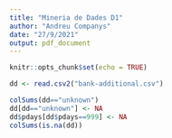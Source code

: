---
title: "Mineria de Dades D1"
author: "Andreu Companys"
date: "27/9/2021"
output: pdf_document
---

```{r setup, include=FALSE}
knitr::opts_chunk$set(echo = TRUE)
```

```{r}
dd <- read.csv2("bank-additional.csv")
```

```{r}
colSums(dd=="unknown")
dd[dd=="unknown"] <- NA
dd$pdays[dd$pdays==999] <- NA
colSums(is.na(dd))
```

